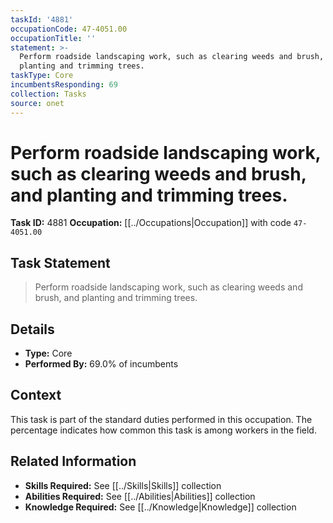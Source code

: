 ```yaml
---
taskId: '4881'
occupationCode: 47-4051.00
occupationTitle: ''
statement: >-
  Perform roadside landscaping work, such as clearing weeds and brush, and
  planting and trimming trees.
taskType: Core
incumbentsResponding: 69
collection: Tasks
source: onet
---
```

# Perform roadside landscaping work, such as clearing weeds and brush, and planting and trimming trees.

**Task ID:** 4881
**Occupation:** [[../Occupations|Occupation]] with code `47-4051.00`

## Task Statement

> Perform roadside landscaping work, such as clearing weeds and brush, and planting and trimming trees.

## Details

- **Type:** Core
- **Performed By:** 69.0% of incumbents

## Context

This task is part of the standard duties performed in this occupation. The percentage indicates how common this task is among workers in the field.

## Related Information

- **Skills Required:** See [[../Skills|Skills]] collection
- **Abilities Required:** See [[../Abilities|Abilities]] collection
- **Knowledge Required:** See [[../Knowledge|Knowledge]] collection

